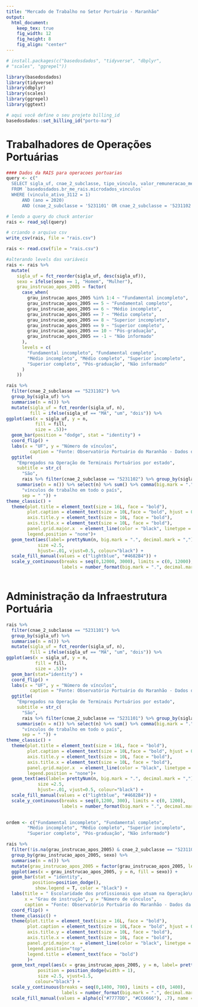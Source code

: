 ```yaml
---
title: "Mercado de Trabalho no Setor Portuário - Maranhão"
output: 
  html_document:
    keep_tex: true
    fig_width: 12
    fig_height: 8
    fig_align: "center"
---
```



```r
# install.packages(c("basedosdados", "tidyverse", "dbplyr",
# "scales", "ggrepel"))

library(basedosdados)
library(tidyverse)
library(dbplyr)
library(scales)
library(ggrepel)
library(ggtext)

# aqui você define o seu projeto billing_id
basedosdados::set_billing_id("porto-ma")
```

# Trabalhadores de Operações Portuárias
```r
#### Dados da RAIS para operacoes portuarias 
query <- c("
  SELECT sigla_uf, cnae_2_subclasse, tipo_vinculo, valor_remuneracao_media, sexo, grau_instrucao_apos_2005, cbo_2002
  FROM `basedosdados.br_me_rais.microdados_vinculos`
  WHERE (vinculo_ativo_3112 = 1) 
      AND (ano = 2020) 
      AND (cnae_2_subclasse = '5231101' OR cnae_2_subclasse = '5231102')")

# lendo a query do chuck anterior
rais <- read_sql(query)

# criando o arquivo csv
write_csv(rais, file = "rais.csv")
```


```r
rais <- read.csv(file = "rais.csv")

```

```r

#alterando levels das variáveis
rais <- rais %>% 
  mutate( 
    sigla_uf = fct_reorder(sigla_uf, desc(sigla_uf)), 
    sexo = ifelse(sexo == 1, "Homem", "Mulher"), 
    grau_instrucao_apos_2005 = factor( 
      case_when( 
        grau_instrucao_apos_2005 %in% 1:4 ~ "Fundamental incompleto", 
        grau_instrucao_apos_2005 == 5 ~ "Fundamental completo", 
        grau_instrucao_apos_2005 == 6 ~ "Médio incompleto", 
        grau_instrucao_apos_2005 == 7 ~ "Médio completo",
        grau_instrucao_apos_2005 == 8 ~ "Superior incompleto", 
        grau_instrucao_apos_2005 == 9 ~ "Superior completo", 
        grau_instrucao_apos_2005 == 10 ~ "Pós-graduação", 
        grau_instrucao_apos_2005 == -1 ~ "Não informado"
      ), 
      levels = c( 
        "Fundamental incompleto", "Fundamental completo", 
        "Médio incompleto", "Médio completo", "Superior incompleto",
        "Superior completo", "Pós-graduação", "Não informado"
      ) 
    ))

```


```r
rais %>%
  filter(cnae_2_subclasse == "5231102") %>% 
  group_by(sigla_uf) %>% 
  summarise(n = n()) %>% 
  mutate(sigla_uf = fct_reorder(sigla_uf, n),
         fill = ifelse(sigla_uf == "MA", "um", "dois")) %>%
ggplot(aes(x = sigla_uf, y = n,
           fill = fill, 
           size = .5))+
  geom_bar(position = "dodge", stat = "identity") +
  coord_flip() +
  labs(x = "UF", y = "Número de vínculos",
         caption = "Fonte: Observatório Portuário do Maranhão - Dados da RAIS 2000") +
  ggtitle(
    "Empregados na Operação de Terminais Portuários por estado", 
    subtitle = str_c(
      "São",
      rais %>% filter(cnae_2_subclasse == "5231102") %>% group_by(sigla_uf) %>% 
    summarise(n = n()) %>% select(n) %>% sum() %>% comma(big.mark = ".", decimal.mark = ","),
      "vínculos de trabalho em todo o país",
      sep = " ")) +
theme_classic() +
  theme(plot.title = element_text(size = 16L, face = "bold"),
        plot.caption = element_text(size = 10L,face = "bold", hjust = 0), 
        axis.title.y = element_text(size = 10L, face = "bold"), 
        axis.title.x = element_text(size = 10L, face = "bold"),
        panel.grid.major.x  = element_line(color = "black", linetype = 3, size = 0.1),
        legend.position = "none")+
  geom_text(aes(label= prettyNum(n, big.mark = ".", decimal.mark = ",")), 
            size =2.5,  
            hjust=-.01, vjust=0.5, colour="black") +
  scale_fill_manual(values = c("lightblue", "#4682B4")) +
  scale_y_continuous(breaks = seq(0,12000, 3000), limits = c(0, 12000),
                     labels = number_format(big.mark = ".", decimal.mark = ","))
  
```


# Administração da Infraestrutura Portuária

```r
rais %>%
  filter(cnae_2_subclasse == "5231101") %>% 
  group_by(sigla_uf) %>% 
  summarise(n = n()) %>% 
  mutate(sigla_uf = fct_reorder(sigla_uf, n),
         fill = ifelse(sigla_uf == "MA", "um", "dois")) %>%
ggplot(aes(x = sigla_uf, y = n,
           fill = fill, 
           size = .5))+
  geom_bar(stat="identity") +
  coord_flip() +
  labs(x = "UF", y = "Número de vínculos",
         caption = "Fonte: Observatório Portuário do Maranhão - Dados da RAIS 2000") +
  ggtitle(
    "Empregados na Operação de Terminais Portuários por estado", 
    subtitle = str_c(
      "São",
      rais %>% filter(cnae_2_subclasse == "5231101") %>% group_by(sigla_uf) %>% 
    summarise(n = n()) %>% select(n) %>% sum() %>% comma(big.mark = ".", decimal.mark = ","),
      "vínculos de trabalho em todo o país",
      sep = " ")) +
theme_classic() +
  theme(plot.title = element_text(size = 16L, face = "bold"),
        plot.caption = element_text(size = 10L,face = "bold", hjust = 0), 
        axis.title.y = element_text(size = 10L, face = "bold"), 
        axis.title.x = element_text(size = 10L, face = "bold"),
        panel.grid.major.x  = element_line(color = "black", linetype = 3, size = 0.1),
        legend.position = "none")+
  geom_text(aes(label= prettyNum(n, big.mark = ".", decimal.mark = ",")), 
            size =2.5,  
            hjust=-.01, vjust=0.5, colour="black") +
  scale_fill_manual(values = c("lightblue", "#4682B4")) +
  scale_y_continuous(breaks = seq(0,1200, 300), limits = c(0, 1200),
                     labels = number_format(big.mark = ".", decimal.mark = ","))
  
```

```r
ordem <- c("Fundamental incompleto", "Fundamental completo", 
        "Médio incompleto", "Médio completo", "Superior incompleto",
        "Superior completo", "Pós-graduação", "Não informado")

rais %>%
  filter(!is.na(grau_instrucao_apos_2005) & cnae_2_subclasse == "5231101") %>%
  group_by(grau_instrucao_apos_2005, sexo) %>% 
  summarise(n = n()) %>% 
  mutate(grau_instrucao_apos_2005 = factor(grau_instrucao_apos_2005, levels = ordem)) %>%
  ggplot(aes(x = grau_instrucao_apos_2005, y = n, fill = sexo)) +
  geom_bar(stat = "identity", 
          position=position_dodge(), 
           show.legend = T, color = "black") +
  labs(title = " Escolaridade dos profissionais que atuam na Operação\nde Terminais Portuários no Brasil por sexo",
       x = "Grau de instrução", y = "Número de vínculos",
       caption = "Fonte: Observatório Portuário do Maranhão - Dados da RAIS 2000") +
  coord_flip() +
  theme_classic() +
  theme(plot.title = element_text(size = 16L, face = "bold"),
        plot.caption = element_text(size = 10L,face = "bold", hjust = 0), 
        axis.title.y = element_text(size = 10L, face = "bold"), 
        axis.title.x = element_text(size = 10L, face = "bold"),
        panel.grid.major.x  = element_line(color = "black", linetype = 3, size = 0.1),
        legend.position="top",
        legend.title = element_text(face = "bold")
        )+
  geom_text_repel(aes(x = grau_instrucao_apos_2005, y = n, label= prettyNum(n, big.mark = ".", decimal.mark = ",")),
            position = position_dodge(width = 1),
            size =2.5, vjust=1.5,
           colour="black") +
  scale_y_continuous(breaks = seq(0,1400, 700), limits = c(0, 1400),
                     labels = number_format(big.mark = ".", decimal.mark = ",")) +
  scale_fill_manual(values = alpha(c("#7777DD", "#CC6666"), .7), name = "Sexo")

```

